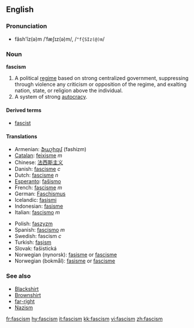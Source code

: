 {{wikipedia}}

==English==

===Pronunciation===
*făsh'ĭz(ə)m /ˈfæʃɪz(ə)m/, /<tt>"f{SIz(@)m</tt>/

===Noun===
'''fascism'''

# A political [[regime]] based on strong centralized government, suppressing through violence any criticism or opposition of the regime, and exalting nation, state, or religion above the individual.
# A system of strong [[autocracy]].

====Derived terms====
*[[fascist]]

====Translations====
{{top}}
*Armenian: [[ֆաշիզմ]] (fashizm)
*[[Catalan]]: [[feixisme]] ''m''
*Chinese: [[法西斯主义]]
*Danish: [[fascisme]] ''c''
*Dutch: [[fascisme]] ''n''
*[[Esperanto]]: [[faŝismo]]
*French: [[fascisme]] ''m''
*German: [[Faschismus]]
*Icelandic: [[fasismi]] {{m}}
*Indonesian: [[fasisme]]
*Italian: [[fascismo]] ''m''
{{mid}}
*Polish: [[faszyzm]] {{m}}
*Spanish: [[fascismo]] ''m''
*Swedish: fascism ''c''
*Turkish: [[faşism]]
*Slovak: fašistická
*Norwegian (nynorsk): [[fasisme]] or [[fascisme]] 
*Norwegian (bokmål): [[fasisme]] or [[fascisme]]
{{bottom}}

===See also===
<!-- which of these should really be capitalised? -->
*[[Blackshirt]]
*[[Brownshirt]]
*[[far-right]]
*[[Nazism]]

[[fr:fascism]]
[[hy:fascism]]
[[it:fascism]]
[[kk:fascism]]
[[vi:fascism]]
[[zh:fascism]]